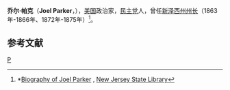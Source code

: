 {{Infobox Governor
|name        = 乔尔·帕克<br/>Joel Parker
|image       = JoelParker.jpg
|order       = 20
|office      = 新泽西州州长
|term_start  = 1863年1月20日
|term_end    = 1866年1月16日
|lieutenant  =
|predecessor = [[查尔斯·史密斯·奥尔登|查尔斯·史密斯·奥尔登]]
|successor   = [[马库斯·劳伦斯·沃德|马库斯·劳伦斯·沃德]]
|term_start2    = 1872年1月16日
|term_end2=    1875年1月19日
|predecessor2= [[西奥多·菲茨·伦道夫|西奥多·菲茨·伦道夫]]
|successor2=   [[约瑟夫·D·贝德勒|约瑟夫·D·贝德勒]] 
|birth_date  = {{birth date|1816|11|24|mf=y}}
|birth_place = [[新泽西州|新泽西州]][[弗里霍尔德_(新泽西州)|弗里霍尔德]]
|death_date  = {{death date and age|1888|01|02|1816|11|24}}
|death_place = [[纽约州|纽约州]][[纽约_(纽约州)|纽约]]
|party       = [[美国民主党|民主党]]
|spouse      =
|profession  = 
|religion    = 
}}
'''乔尔·帕克'''（'''Joel Parker'''，{{bd|1816年|11月24日|1888年|1月2日|P}}），[[美国|美国]]政治家，[[美国民主党|民主党]]人，曾任[[新泽西州州长|新泽西州州长]]（1863年-1866年、1872年-1875年）<ref>*[http://www.njstatelib.org/NJ_Information/Digital_Collections/Governors_of_New_Jersey/GPARK.pdf Biography of Joel Parker] {{Wayback|url=http://www.njstatelib.org/NJ_Information/Digital_Collections/Governors_of_New_Jersey/GPARK.pdf |date=20060226115041 }}, [[New_Jersey_State_Library|New Jersey State Library]]</ref>。

== 参考文献 ==
{{reflist}}

{{Authority control}}
{{US-stub}}

[[Category:新泽西州州长|P]]